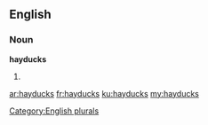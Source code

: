 ==English==

===Noun===
'''hayducks'''

# {{plural of|[[hayduck]]}}

[[Category:English plurals]]

[[ar:hayducks]]
[[fr:hayducks]]
[[ku:hayducks]]
[[my:hayducks]]